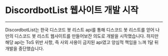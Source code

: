 # DiscordbotList 웹사이트 개발 시작

---

DiscordbotList는 한국 디스코드 봇 리스트 api를 통해 디스코드 봇 리스트를
얻어 나만의 디스코드 봇 리스트 웹사이트를 만들어보잔 의도로 개발을
시작했습니다.
하지만 해당 api는 ToS 위반 사항, 즉 사외 사용이 금지된 api였고 양심적
책임을 느껴 1달 뒤 개발을 중단했습니다.
